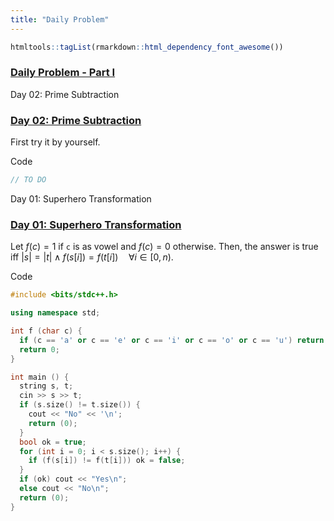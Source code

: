 ```yaml
---
title: "Daily Problem"
---
```


```r
htmltools::tagList(rmarkdown::html_dependency_font_awesome())
```

### [Daily Problem - Part I](https://vjudge.net/contest/351983)


<!-- Begins problem 02 -->
<div class="card">
<div class="collapsed solution-title" type="button" data-toggle="collapse" data-target="#collapseProblem02" aria-expanded="false" aria-controls="collapseTwo">
<!-- title -->
  <i class="fas fa-caret-right"></i> <p class="title">Day 02: Prime Subtraction</p>
</div>
<!-- begin body -->
<div id="collapseProblem02" class="collapse">
<div class="card-body solution-body">

### <a href="https://codeforces.com/contest/1238/problem/A" target="_blank">Day 02: Prime Subtraction</a>

First try it by yourself.

  <!-- begin code -->
  <div class="collapsed code-title" type="button" data-toggle="collapse" data-target="#codeProblem02" aria-expanded="false" aria-controls="collapseTwo">
  <!-- title -->
  <i class="fas fa-caret-right"></i> <p class="title">Code</p>
  </div>
  <div id="codeProblem02" class="collapse">

```c++
// TO DO
```

  </div>
  <!-- ends code -->

</div>
</div>
</div>
<!-- ends problem 02 -->




<!-- Begins problem 01 -->
<div class="card">
<div class="collapsed solution-title" type="button" data-toggle="collapse" data-target="#collapseProblem01" aria-expanded="false" aria-controls="collapseTwo">
<!-- title -->
  <i class="fas fa-caret-right"></i> <p class="title">Day 01: Superhero Transformation</p>
</div>
<!-- begin body -->
<div id="collapseProblem01" class="collapse">
<div class="card-body solution-body">

### <a href="https://codeforces.com/problemset/problem/1111/A" target="_blank">Day 01: Superhero Transformation</a>

Let $f(c) = 1$ if `c` is as vowel and $f(c) = 0$ otherwise. Then, the answer is
true iff $|s| = |t| \land f(s[i]) = f(t[i]) \quad \forall i \in [0, n)$.

  <!-- begin code -->
  <div class="collapsed code-title" type="button" data-toggle="collapse" data-target="#codeProblem01" aria-expanded="false" aria-controls="collapseTwo">
  <!-- title -->
  <i class="fas fa-caret-right"></i> <p class="title">Code</p>
  </div>
  <div id="codeProblem01" class="collapse">
  
```c++
#include <bits/stdc++.h>

using namespace std;

int f (char c) {
  if (c == 'a' or c == 'e' or c == 'i' or c == 'o' or c == 'u') return 1;
  return 0;
}

int main () {
  string s, t;
  cin >> s >> t;
  if (s.size() != t.size()) {
    cout << "No" << '\n';
    return (0);
  }
  bool ok = true;
  for (int i = 0; i < s.size(); i++) {
    if (f(s[i]) != f(t[i])) ok = false;    
  }
  if (ok) cout << "Yes\n";
  else cout << "No\n";
  return (0);
}
```
  </div>
  <!-- ends code -->

</div>
</div>
</div>
<!-- ends problem 01 -->
